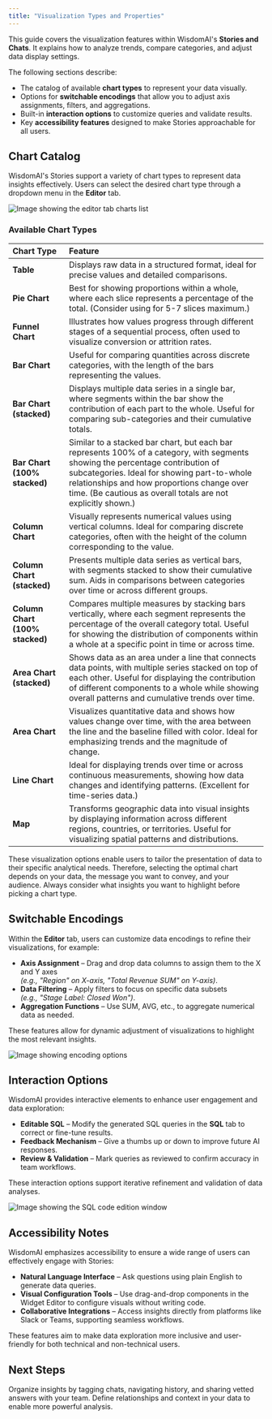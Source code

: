 ```yaml
---
title: "Visualization Types and Properties"
---
```


This guide covers the visualization features within WisdomAI's **Stories and Chats**. It explains how to analyze trends, compare categories, and adjust data display settings.

The following sections describe:

- The catalog of available **chart types** to represent your data visually.
- Options for **switchable encodings** that allow you to adjust axis assignments, filters, and aggregations.
- Built-in **interaction options** to customize queries and validate results.
- Key **accessibility features** designed to make Stories approachable for all users.

## Chart Catalog

WisdomAI's Stories support a variety of chart types to represent data insights effectively. Users can select the desired chart type through a dropdown menu in the **Editor** tab.

![Image showing the editor tab charts list](/images/editor-tab-charts-list.png)

### Available Chart Types

| Chart Type                      | Feature                                                                                                                                                                                                                                                                                       |
| :------------------------------ | :-------------------------------------------------------------------------------------------------------------------------------------------------------------------------------------------------------------------------------------------------------------------------------------------- |
| **Table**                       | Displays raw data in a structured format, ideal for precise values and detailed comparisons.                                                                                                                                                                                                  |
| **Pie Chart**                   | Best for showing proportions within a whole, where each slice represents a percentage of the total. (Consider using for 5-7 slices maximum.)                                                                                                                                                  |
| **Funnel Chart**                | Illustrates how values progress through different stages of a sequential process, often used to visualize conversion or attrition rates.                                                                                                                                                      |
| **Bar Chart**                   | Useful for comparing quantities across discrete categories, with the length of the bars representing the values.                                                                                                                                                                              |
| **Bar Chart (stacked)**         | Displays multiple data series in a single bar, where segments within the bar show the contribution of each part to the whole. Useful for comparing sub-categories and their cumulative totals.                                                                                                |
| **Bar Chart (100% stacked)**    | Similar to a stacked bar chart, but each bar represents 100% of a category, with segments showing the percentage contribution of subcategories. Ideal for showing part-to-whole relationships and how proportions change over time. (Be cautious as overall totals are not explicitly shown.) |
| **Column Chart**                | Visually represents numerical values using vertical columns. Ideal for comparing discrete categories, often with the height of the column corresponding to the value.                                                                                                                         |
| **Column Chart (stacked)**      | Presents multiple data series as vertical bars, with segments stacked to show their cumulative sum. Aids in comparisons between categories over time or across different groups.                                                                                                              |
| **Column Chart (100% stacked)** | Compares multiple measures by stacking bars vertically, where each segment represents the percentage of the overall category total. Useful for showing the distribution of components within a whole at a specific point in time or across time.                                              |
| **Area Chart (stacked)**        | Shows data as an area under a line that connects data points, with multiple series stacked on top of each other. Useful for displaying the contribution of different components to a whole while showing overall patterns and cumulative trends over time.                                    |
| **Area Chart**                  | Visualizes quantitative data and shows how values change over time, with the area between the line and the baseline filled with color. Ideal for emphasizing trends and the magnitude of change.                                                                                              |
| **Line Chart**                  | Ideal for displaying trends over time or across continuous measurements, showing how data changes and identifying patterns. (Excellent for time-series data.)                                                                                                                                 |
| **Map**                         | Transforms geographic data into visual insights by displaying information across different regions, countries, or territories. Useful for visualizing spatial patterns and distributions.                                                                                                     |

These visualization options enable users to tailor the presentation of data to their specific analytical needs. Therefore, selecting the optimal chart depends on your data, the message you want to convey, and your audience. Always consider what insights you want to highlight before picking a chart type.

## Switchable Encodings

Within the **Editor** tab, users can customize data encodings to refine their visualizations, for example:

- **Axis Assignment** – Drag and drop data columns to assign them to the X and Y axes\
  _(e.g., "Region" on X-axis, "Total Revenue SUM" on Y-axis)_.
- **Data Filtering** – Apply filters to focus on specific data subsets\
  _(e.g., "Stage Label: Closed Won")_.
- **Aggregation Functions** – Use SUM, AVG, etc., to aggregate numerical data as needed.

These features allow for dynamic adjustment of visualizations to highlight the most relevant insights.

![Image showing encoding options](/images/encodings.png)

## Interaction Options

WisdomAI provides interactive elements to enhance user engagement and data exploration:

- **Editable SQL** – Modify the generated SQL queries in the **SQL** tab to correct or fine-tune results.
- **Feedback Mechanism** – Give a thumbs up or down to improve future AI responses.
- **Review & Validation** – Mark queries as reviewed to confirm accuracy in team workflows.

These interaction options support iterative refinement and validation of data analyses.

![Image showing the SQL code edition window](/images/sql-editing.png)

## Accessibility Notes

WisdomAI emphasizes accessibility to ensure a wide range of users can effectively engage with Stories:

- **Natural Language Interface** – Ask questions using plain English to generate data queries.
- **Visual Configuration Tools** – Use drag-and-drop components in the Widget Editor to configure visuals without writing code.
- **Collaborative Integrations** – Access insights directly from platforms like Slack or Teams, supporting seamless workflows.

These features aim to make data exploration more inclusive and user-friendly for both technical and non-technical users.

## Next Steps

<CardGroup cols={2}>
  <Card title="Auditing" icon="clipboard-list" href="/using-wisdom-ai-everyday/auditing">
    Organize insights by tagging chats, navigating history, and sharing vetted answers with your team.
  </Card>
  <Card title="Advanced Data Modeling: Creating Knowledge" icon="sitemap" href="/setting-up-wisdom-ai/advanced-data-modeling-creating-knowledge">
    Define relationships and context in your data to enable more powerful analysis.
  </Card>
</CardGroup>
